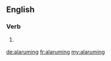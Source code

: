 ==English==

===Verb===
{{head|en|present participle}}

# {{context|archaic|rare|lang=en}} {{present participle of|alarum|lang=en}}

[[de:alaruming]]
[[fr:alaruming]]
[[my:alaruming]]